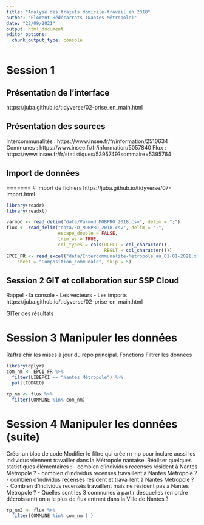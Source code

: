 ```yaml
---
title: "Analyse des trajets domicile-travail en 2018"
author: "Florent Bédécarrats (Nantes Métropole)"
date: "22/09/2021"
output: html_document
editor_options: 
  chunk_output_type: console
---
```



# Session 1

## Présentation de l'interface 
https://juba.github.io/tidyverse/02-prise_en_main.html


## Présentation des sources
Intercommunalités : https://www.insee.fr/fr/information/2510634
Communes : https://www.insee.fr/fr/information/5057840
Flux : https://www.insee.fr/fr/statistiques/5395749?sommaire=5395764


## Import de données

=======
# Import de fichiers
https://juba.github.io/tidyverse/07-import.html

```r
library(readr)
library(readxl)

varmod <- read_delim("data/Varmod_MOBPRO_2018.csv", delim = ";")
flux <- read_delim("data/FD_MOBPRO_2018.csv", delim = ";", 
                   escape_double = FALSE, 
                   trim_ws = TRUE,
                   col_types = cols(DCFLT = col_character(),
                                    REGLT = col_character()))
EPCI_FR <- read_excel("data/Intercommunalite-Metropole_au_01-01-2021.xlsx", 
    sheet = "Composition_communale", skip = 5)


```



## Session 2 GIT et collaboration sur SSP Cloud

Rappel
- la console
- Les vecteurs
- Les imports
https://juba.github.io/tidyverse/02-prise_en_main.html

GITer des résultats

# Session 3 Manipuler les données

Raffraichir les mises à jour du répo principal.
Fonctions
Filtrer les données 

```r
library(dplyr)
com_nm <- EPCI_FR %>% 
  filter(LIBEPCI == "Nantes Métropole") %>%
  pull(CODGEO)

rp_nm <- flux %>%
  filter(COMMUNE %in% com_nm)

```

# Session 4 Manipuler les données (suite)

Créer un bloc de code
Modifier le filtre qui crée rn_np pour inclure aussi les individus viennent
travailler dans la Métropole nantaise.
Réaliser quelques statistiques élémentaires :
- combien d'individus recensés résident à Nantes Métropole ?
- combien d'individus recensés travaillent à Nantes Métropole ?
- combien d'individus recensés résident et travaillent à Nantes Métropole ?
- Combien d'individus recensés travaillent mais ne résident pas 
  à Nantes Métropole ?
- Quelles sont les 3 communes à partir desquelles (en ordre décroissant) on a
  le plus de flux entrant dans la Ville de Nantes ?
  
```r
rp_nm2 <- flux %>%
  filter(COMMUNE %in% com_nm | )
```


